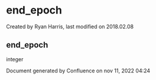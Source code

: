 
# end_epoch 

 Created by  Ryan Harris, last modified on 2018.02.08

## end_epoch

integer

Document generated by Confluence on nov 11, 2022 04:24
